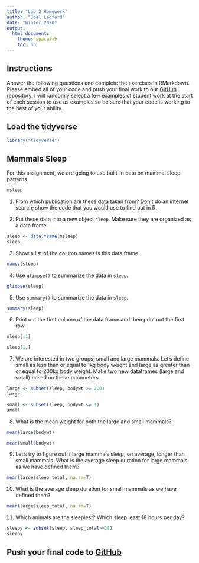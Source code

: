 ```yaml
---
title: "Lab 2 Homework"
author: "Joel Ledford"
date: "Winter 2020"
output:
  html_document:
    theme: spacelab
    toc: no
---
```


## Instructions
Answer the following questions and complete the exercises in RMarkdown. Please embed all of your code and push your final work to our [GitHub repository](https://github.com/FRS417-DataScienceBiologists). I will randomly select a few examples of student work at the start of each session to use as examples so be sure that your code is working to the best of your ability.

## Load the tidyverse
```r
library("tidyverse")
```

## Mammals Sleep
For this assignment, we are going to use built-in data on mammal sleep patterns.  
```r
msleep
```

1. From which publication are these data taken from? Don't do an internet search; show the code that you would use to find out in R.

2. Put these data into a new object `sleep`. Make sure they are organized as a data frame.  
```r
sleep <- data.frame(msleep)
sleep
```

3. Show a list of the column names is this data frame.
```r
names(sleep)
```

4. Use `glimpse()` to summarize the data in `sleep`.
```r
glimpse(sleep)
```

5. Use `summary()` to summarize the data in `sleep`.
```r
summary(sleep)
```

6. Print out the first column of the data frame and then print out the first row.
```r
sleep[,1]
```

```r
sleep[1,]
```

7. We are interested in two groups; small and large mammals. Let's define small as less than or equal to 1kg body weight and large as greater than or equal to 200kg body weight. Make two new dataframes (large and small) based on these parameters.  

```r
large <- subset(sleep, bodywt >= 200)
large
```

```r
small <- subset(sleep, bodywt <= 1)
small
```

8. What is the mean weight for both the large and small mammals?
```r
mean(large$bodywt)
```
```r
mean(small$bodywt)
```

9. Let's try to figure out if large mammals sleep, on average, longer than small mammals. What is the average sleep duration for large mammals as we have defined them?
```r
mean(large$sleep_total, na.rm=T)
```

10. What is the average sleep duration for small mammals as we have defined them?
```r
mean(large$sleep_total, na.rm=T)
```

11. Which animals are the sleepiest? Which sleep least 18 hours per day?  
```r
sleepy <- subset(sleep, sleep_total>=18)
sleepy
```

## Push your final code to [GitHub](https://github.com/FRS417-DataScienceBiologists)